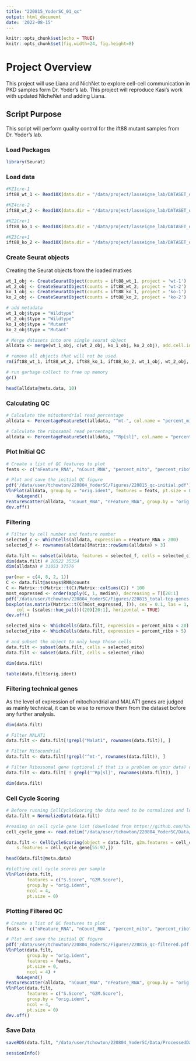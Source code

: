 ```yaml
---
title: "220815_YoderSC_01_qc"
output: html_document
date: '2022-08-15'
---
```


```r
knitr::opts_chunk$set(echo = TRUE)
knitr::opts_chunk$set(fig.width=24, fig.height=8) 
```

# Project Overview
This project will use Liana and NichNet to explore cell-cell communication in PKD samples form Dr. Yoder's lab. This project will reproduce Kasi's work with updated NicheNet and adding Liana.

## Script Purpose
This script will perform quality control for the ift88 mutant samples from Dr. Yoder's lab. 

### Load Packages

```r
library(Seurat)
```


### Load data

```r
#KZ1cre-1
ift88_wt_1 <- Read10X(data.dir = "/data/project/lasseigne_lab/DATASET_dir/Yoder_SC_IFT88_PC2/Raw-Data/KZ1cre-1/filtered_feature_bc_matrix/")

#KZ4cre-2
ift88_wt_2 <- Read10X(data.dir = "/data/project/lasseigne_lab/DATASET_dir/Yoder_SC_IFT88_PC2/Raw-Data/KZ4cre-2/filtered_feature_bc_matrix/")

#KZ2Cre+1
ift88_ko_1 <- Read10X(data.dir = "/data/project/lasseigne_lab/DATASET_dir/Yoder_SC_IFT88_PC2/Raw-Data/KZ2Cre+1/filtered_feature_bc_matrix/")

#KZ3Cre+1
ift88_ko_2 <- Read10X(data.dir = "/data/project/lasseigne_lab/DATASET_dir/Yoder_SC_IFT88_PC2/Raw-Data/KZ3Cre+2/filtered_feature_bc_matrix/")
```

### Create Seurat objects
Creating the Seurat objects from the loaded matixes

```r
wt_1_obj <- CreateSeuratObject(counts = ift88_wt_1, project = 'wt-1')
wt_2_obj <- CreateSeuratObject(counts = ift88_wt_2, project = 'wt-2')
ko_1_obj <- CreateSeuratObject(counts = ift88_ko_1, project = 'ko-1')
ko_2_obj <- CreateSeuratObject(counts = ift88_ko_2, project = 'ko-2')

# add metadata
wt_1_obj$type = "Wildtype"
wt_2_obj$type = "Wildtype"
ko_1_obj$type = "Mutant"
ko_2_obj$type = "Mutant"

# Merge datasets into one single seurat object
alldata <- merge(wt_1_obj, c(wt_2_obj, ko_1_obj, ko_2_obj), add.cell.ids = c("wt_1", "wt_2", "ko_1", "ko_2"))

# remove all objects that will not be used.
rm(ift88_wt_1, ift88_wt_2, ift88_ko_1, ift88_ko_2, wt_1_obj, wt_2_obj, ko_1_obj, ko_2_obj)

# run garbage collect to free up memory
gc()

head(alldata@meta.data, 10)
```

### Calculating QC

```r
# Calculate the mitochondrial read percentage
alldata <- PercentageFeatureSet(alldata, "^mt-", col.name = "percent_mito")

# Calculate the ribosamal read percentage
alldata <- PercentageFeatureSet(alldata, "^Rp[sl]", col.name = "percent_ribo")

```

### Plot Initial QC
```r
# Create a list of QC features to plot
feats <- c("nFeature_RNA", "nCount_RNA", "percent_mito", "percent_ribo")

# Plot and save the initial QC figure
pdf('/data/user/tchowton/220804_YoderSC/Figures/220815_qc-initial.pdf')
VlnPlot(alldata, group.by = "orig.ident", features = feats, pt.size = 0, ncol = 4) +
    NoLegend()
FeatureScatter(alldata, "nCount_RNA", "nFeature_RNA", group.by = "orig.ident", pt.size = 0.5)
dev.off()
```

### Filtering 

```r
# Filter by cell number and feature number
selected_c <- WhichCells(alldata, expression = nFeature_RNA > 200)
selected_f <- rownames(alldata)[Matrix::rowSums(alldata) > 3]

data.filt <- subset(alldata, features = selected_f, cells = selected_c)
dim(data.filt) # 20522 35354
dim(alldata) # 31053 37576
```

```r
par(mar = c(4, 8, 2, 1))
C <- data.filt@assays$RNA@counts
C <- Matrix::t(Matrix::t(C)/Matrix::colSums(C)) * 100
most_expressed <- order(apply(C, 1, median), decreasing = T)[20:1]
pdf('/data/user/tchowton/220804_YoderSC/Figures/220815_total-top-genes-filtered.pdf')
boxplot(as.matrix(Matrix::t(C[most_expressed, ])), cex = 0.1, las = 1, xlab = "% total count per cell",
    col = (scales::hue_pal())(20)[20:1], horizontal = TRUE)
dev.off()
```

```r
selected_mito <- WhichCells(data.filt, expression = percent_mito < 20)
selected_ribo <- WhichCells(data.filt, expression = percent_ribo > 5)

# and subset the object to only keep those cells
data.filt <- subset(data.filt, cells = selected_mito)
data.filt <- subset(data.filt, cells = selected_ribo)

dim(data.filt)

table(data.filt$orig.ident)
```

### Filtering technical genes
As the level of expression of mitochondrial and MALAT1 genes are judged as mainly technical, it can be wise to remove them from the dataset bofore any further analysis.

```r
dim(data.filt)

# Filter MALAT1
data.filt <- data.filt[!grepl("Malat1", rownames(data.filt)), ]

# Filter Mitocondrial
data.filt <- data.filt[!grepl("^mt-", rownames(data.filt)), ]

# Filter Ribossomal gene (optional if that is a problem on your data) data.filt
data.filt <- data.filt[ ! grepl('^Rp[sl]', rownames(data.filt)), ]

dim(data.filt)
```

### Cell Cycle Scoring

```r
# Before running CellCycleScoring the data need to be normalized and logtransformed.
data.filt = NormalizeData(data.filt)

#reading in cell cycle gene list (downloded from https://github.com/hbc/tinyatlas/blob/master/cell_cycle/Mus_musculus.csv)
cell_cycle_gene <- read.delim("/data/user/tchowton/220804_YoderSC/Data/mouse-cell-cycle-genes.txt", header = FALSE)

data.filt <- CellCycleScoring(object = data.filt, g2m.features = cell_cycle_gene[1:54,],
    s.features = cell_cycle_gene[55:97,])

head(data.filt@meta.data)

#plotting cell cycle scores per sample
VlnPlot(data.filt, 
        features = c("S.Score", "G2M.Score"), 
        group.by = "orig.ident", 
        ncol = 4, 
        pt.size = 0)
```

### Plotting Filtered QC
```r
# Create a list of QC features to plot
feats <- c("nFeature_RNA", "nCount_RNA", "percent_mito", "percent_ribo")

# Plot and save the initial QC figure
pdf('/data/user/tchowton/220804_YoderSC/Figures/220816_qc-filtered.pdf')
VlnPlot(data.filt, 
        group.by = "orig.ident", 
        features = feats, 
        pt.size = 0, 
        ncol = 4) +
    NoLegend()
FeatureScatter(alldata, "nCount_RNA", "nFeature_RNA", group.by = "orig.ident", pt.size = 0.5)
VlnPlot(data.filt, 
        features = c("S.Score", "G2M.Score"), 
        group.by = "orig.ident", 
        ncol = 4, 
        pt.size = 0)
dev.off()
```

### Save Data
```r
saveRDS(data.filt, "/data/user/tchowton/220804_YoderSC/Data/ProcessedData/220816_YoderSC_01-ift88-qc.rds")

sessionInfo()
```
























